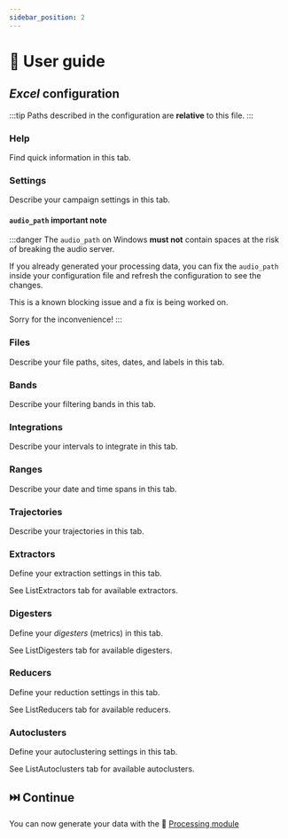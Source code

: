 ```yaml
---
sidebar_position: 2
---
```



# 📖 User guide

## <ExcelIcon/> _Excel_ configuration

:::tip
Paths described in the <ExcelIcon />
configuration are **relative** to this file.
:::

### <ExcelTab background="#eeeeee">Help</ExcelTab>

Find quick information in this tab.

### <ExcelTab background="#ffffa6">Settings</ExcelTab>

Describe your campaign settings in this tab.

#### `audio_path` important note

:::danger
The `audio_path` on Windows **must not** contain spaces at the risk of breaking
the audio server.

If you already generated your processing data, you can fix the `audio_path`
inside your configuration file and refresh the configuration to see the
changes.

This is a known blocking issue and a fix is being worked on.

Sorry for the inconvenience!
:::

### <ExcelTab background="#ffffa6">Files</ExcelTab>

Describe your file paths, sites, dates, and labels in this tab.

### <ExcelTab background="#ffffa6">Bands</ExcelTab>

Describe your filtering bands in this tab.

### <ExcelTab background="#ffffa6">Integrations</ExcelTab>

Describe your intervals to integrate in this tab.

### <ExcelTab background="#ffffa6">Ranges</ExcelTab>

Describe your date and time spans in this tab.

### <ExcelTab background="#ffffa6">Trajectories</ExcelTab>

Describe your trajectories in this tab.

### <ExcelTab background="#b4c7dc">Extractors</ExcelTab>

Define your extraction settings in this tab.

See <ExcelTab background="#eeeeee">ListExtractors</ExcelTab> tab for available
extractors.

### <ExcelTab background="#b4c7dc">Digesters</ExcelTab>

Define your _digesters_ (metrics) in this tab.

See <ExcelTab background="#eeeeee">ListDigesters</ExcelTab> tab for available
digesters.

### <ExcelTab background="#b4c7dc">Reducers</ExcelTab>

Define your reduction settings in this tab.

See <ExcelTab background="#eeeeee">ListReducers</ExcelTab> tab for available
reducers.

### <ExcelTab background="#b4c7dc">Autoclusters</ExcelTab>

Define your autoclustering settings in this tab.

See <ExcelTab background="#eeeeee">ListAutoclusters</ExcelTab> tab for available
autoclusters.

## ⏭️ Continue

You can now generate your data with the 🧮 [Processing module](../../processing/)
